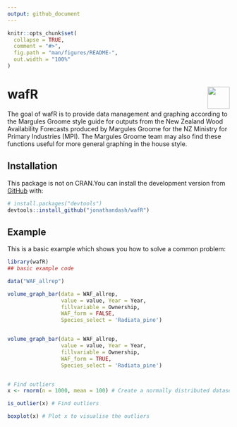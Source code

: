 ```yaml
---
output: github_document
---
```


<!-- README.md is generated from README.Rmd. Please edit that file -->

```r
knitr::opts_chunk$set(
  collapse = TRUE,
  comment = "#>",
  fig.path = "man/figures/README-",
  out.width = "100%"
)
```


# wafR <img src='man/figures/logo.png' align="right" height="50" />

<!-- badges: start -->
<!-- badges: end -->

The goal of wafR is to provide data management and graphing according to the Margules Groome style guide for outputs from the New Zealand Wood Availability Forecasts produced by Margules Groome for the NZ Ministry for Primary Industries (MPI). The Margules Groome team may also find these functions useful for more general graphing in the house style. 

## Installation



This package is not on CRAN.You can install the development version from [GitHub](https://github.com/) with:

``` r
# install.packages("devtools")
devtools::install_github("jonathandash/wafR")
```
## Example

This is a basic example which shows you how to solve a common problem:

```r
library(wafR)
## basic example code

data("WAF_allrep")

volume_graph_bar(data = WAF_allrep,
                 value = value, Year = Year,
                 fillvariable = Ownership,
                 WAF_form = FALSE,
                 Species_select = 'Radiata_pine')


volume_graph_bar(data = WAF_allrep,
                 value = value, Year = Year,
                 fillvariable = Ownership,
                 WAF_form = TRUE,
                 Species_select = 'Radiata_pine')


# Find outliers
x <- rnorm(n = 1000, mean = 100) # Create a normally distributed dataset

is_outlier(x) # Find outliers

boxplot(x) # Plot x to visualise the outliers



```


